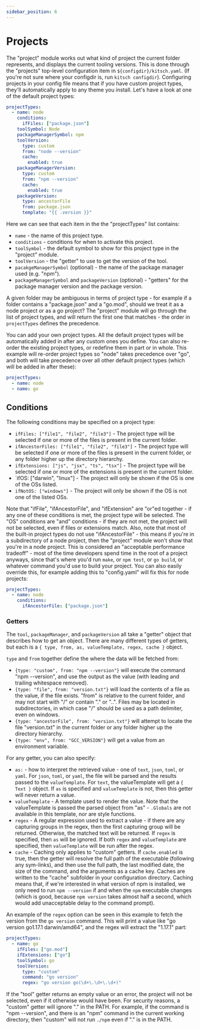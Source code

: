 ```yaml
---
sidebar_position: 6
---
```


# Projects

The "project" module works out what kind of project the current folder represents, and displays the current tooling versions. This is done through the "projects" top-level configuration item in `${configdir}/kitsch.yaml`. (If you're not sure where your configdir is, run `kitsch configdir`). Configuring projects in your config file means that if you have custom project types, they'll automatically apply to any theme you install. Let's have a look at one of the default project types:

```yaml
projectTypes:
  - name: node
    conditions:
      ifFiles: ["package.json"]
    toolSymbol: Node
    packageManagerSymbol: npm
    toolVersion:
      type: custom
      from: "node --version"
      cache:
        enabled: true
    packageManagerVersion:
      type: custom
      from: "npm --version"
      cache:
        enabled: true
    packageVersion:
      type: ancestorFile
      from: package.json
      template: "{{ .version }}"
```

Here we can see that each item in the the "projectTypes" list contains:

- `name` - the name of this project type.
- `conditions` - conditions for when to activate this project.
- `toolSymbol` - the default symbol to show for this project type in the "project" module.
- `toolVersion` - the "getter" to use to get the version of the tool.
- `pacakgeManagerSymbol` (optional) - the name of the package manager used (e.g. "npm").
- `packageManagerSymbol` and `packageVersion` (optional) - "getters" for the package manager version and the package version.

A given folder may be ambiguous in terms of project type - for example if a folder contains a "package.json" and a "go.mod", should we treat it as a node project or as a go project? The "project" module will go through the list of project types, and will return the first one that matches - the order in `projectTypes` defines the precedence.

You can add your own project types. All the default project types will be automatically added in after any custom ones you define. You can also re-order the existing project types, or redefine them in part or in whole. This example will re-order project types so "node" takes precedence over "go", and both will take precedence over all other default project types (which will be added in after these):

```yaml
projectTypes:
  - name: node
  - name: go
```

## Conditions

The following conditions may be specified on a project type:

- `ifFiles: ["file1", "file2", "file3"]` - The project type will be selected if one or more of the files is present in the current folder.
- `ifAncestorFiles: ["file1", "file2", "file3"]` - The project type will be selected if one or more of the files is present in the current folder, or any folder higher up the directory hierarchy.
- `ifExtensions: ["js", "jsx", "ts", "tsx"]` - The project type will be selected if one or more of the extensions is present in the current folder.
- `ifOS: ["darwin", "linux"] - The project will only be shown if the OS is one of the OSs listed.
- `ifNotOS: ["windows"]` - The project will only be shown if the OS is not one of the listed OSs.

Note that "ifFile", "ifAncestorFile", and "ifExtension" are "or"ed together - if any one of these conditions is met, the project type will be selected. The "OS" conditions are "and" conditions - if they are not met, the project will not be selected, even if files or extensions match. Also, note that most of the built-in project types do not use "ifAncestorFile" - this means if you're in a subdirectory of a node project, then the "project" module won't show that you're in a node project. This is considered an "acceptable performance tradeoff" - most of the time developers spend time in the root of a project anyways, since that's where you'd run `make`, or `npm test`, or `go build`, or whatever command you'd use to build your project. You can also easily override this, for example adding this to "config.yaml" will fix this for node projects:

```yaml
projectTypes:
  - name: node
    conditions:
      ifAncestorFile: ["package.json"]
```

### Getters

The `tool`, `packageManager`, and `packageVersion` all take a "getter" object that describes how to get an object. There are many different types of getters, but each is a `{ type, from, as, valueTemplate, regex, cache }` object.

`type` and `from` together define the where the data will be fetched from:

- `{type: "custom", from: "npm --version"}` will execute the command "npm --version", and use the output as the value (with leading and trailing whitespace removed).
- `{type: "file", from: "version.txt"}` will load the contents of a file as the value, if the file exists. "from" is relative to the current folder, and may not start with "/" or contain "." or "..". Files may be located in subdirectories, in which case "/" should be used as a path delimiter, even on windows.
- `{type: "ancestorFile", from: "version.txt"}` will attempt to locate the file "version.txt" in the current folder or any folder higher up the directory hierarchy.
- `{type: "env", from: "GCC_VERSION"}` will get a value from an environment variable.

For any getter, you can also specify:

- `as:` - how to interpret the retrieved value - one of `text`, `json`, `toml`, or `yaml`. For `json`, `toml`, or `yaml`, the file will be parsed and the results passed to the `valueTemplate`. For `text`, the valueTemplate will get a `{ Text }` object. If `as` is specified and `valueTemplate` is not, then this getter will never return a value.
- `valueTemplate` - A template used to render the value. Note that the valueTemplate is passed the parsed object from "as" - `.Globals` are not available in this template, nor are style functions.
- `regex` - A regular expression used to extract a value - if there are any capturing groups in the regex, then the first capturing group will be returned. Otherwise, the matched text will be returned. If `regex` is specified, then `as` will be ignored. If both `regex` and `valueTemplate` are specified, then `valueTemplate` will be run after the regex.
- `cache` - Caching only applies to "custom" getters.  If `cache.enabled` is true, then the getter will resolve the full path of the executable (following any sym-links), and then use the full path, the last modified date, the size of the command, and the arguments as a cache key.  Caches are written to the "cache" subfolder in your configuration directory.  Caching means that, if we're interested in what version of npm is installed, we only need to run `npm --version` if and when the `npm` executable changes (which is good, because `npm version` takes almost half a second, which would add unacceptable delay to the command prompt).

An example of the `regex` option can be seen in this example to fetch the version from the `go version` command. This will print a value like "go version go1.17.1 darwin/amd64", and the regex will extract the "1.17.1" part:

```yaml
projectTypes:
  - name: go
    ifFiles: ["go.mod"]
    ifExtensions: ["go"]
    toolSymbol: go
    toolVersion:
      type: "custom"
      command: "go version"
      regex: "go version go(\d+\.\d+\.\d+)"
```

If the "tool" getter returns an empty value or an error, the project will not be selected, even if it otherwise would have been.  For security reasons, a "custom" getter will ignore "." in the PATH. For example, if the command is "npm --version", and there is an "npm" command in the current working directory, then "custom" will not run `./npm` even if "." is in the PATH.
